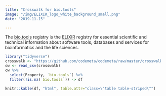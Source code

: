 ```yaml
---
title: "Crosswalk for bio.tools"
image: "/img/ELIXIR_logo_white_background_small.png"
date: "2019-11-15"

---
```


The [bio.tools](https://bio.tools) registry is the [ELIXIR](https://elixir-europe.org) registry for essential scientific and technical information about software tools, databases and services for bioinformatics and the life sciences.

```r
library("tidyverse")
crosswalk <- "https://github.com/codemeta/codemeta/raw/master/crosswalk.csv"
cw <- read_csv(crosswalk)
cw %>% 
  select(Property, `bio.tools`) %>%
  filter(!is.na(`bio.tools`)) -> df

knitr::kable(df, "html", table.attr="class=\"table table-striped\"")
```
